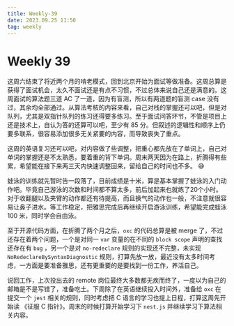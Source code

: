 ```yaml
---
title: Weekly-39
date: 2023.09.25 11:50
tag: weekly
---
```


# Weekly 39

这周六结束了将近两个月的啃老模式，回到北京开始为面试等做准备。这周总算是获得了面试机会，太久不面试还是有点不习惯，不过总体来说自己还是满意的。这周面试的算法题三道 AC 了一道，因为有盲测，所以有两道题的盲测 case 没有过，其余均全部通过。从算法考核的内容来看，自己对栈的掌握还可以吧，但是对队列，尤其是双指针队列的练习还得要多练习。至于面试问答环节，不管是项目上还是技术上，自认为答的还算可以吧，至少有 85 分。但叙述的逻辑性和顺序上仍要多联系，很容易添加很多无关紧要的内容，而导致丧失了重点。

这周的英语复习还可以吧，对内容做了些调整，把重心都先放在了单词上，自己对单词的掌握还是不太熟悉，要着重的背下单词。周末两天因为在路上，折腾得有些累，希望能在接下来两三天内快速调整回来，留给自己的时间也不多。 😅

蛙泳的训练就先暂时告一段落了，目前成绩是十米，算是基本掌握了蛙泳的入门动作吧。毕竟自己游泳的次数和时间都不算太多，前后加起来也就练了20个小时。对于收翻腿以及夹臂的动作都还有待提高，而且换气的动作也一般，不注意就很容易让鼻子进水。等工作稳定，把雅思完成后再继续开启游泳训练，希望能完成蛙泳 100 米，同时学会自由泳。

至于开源代码方面，在折腾了两个月之后，`oxc` 的代码总算是被 merge 了，不过还存在着两个问题，一个是对同一 `var` 变量的在不同的 `block scope` 声明的查找还存在有 `bug` ，另一个是对 `no-redeclare` 规则的实现还不完整，未实现 `NoRedeclareBySyntaxDiagnostic` 规则，打算先放一放，最近没有太多时间考虑，一方面是要准备雅思，还有更重要的是要找到一份工作，养活自己。

说回工作，上次投出去的 remote 岗位最终大多数都无疾而终了，一度以为自己的邮箱是不是写错了，准备吃土。下周除了在英语继续投入时间外，准备给 `oxc` 在提交一个 `jest` 相关的规则，同时考虑把 C 语言的学习也提上日程，打算这周先开始读 《征服 C 指针》。周末的时候打算开始学习下 `nest.js` 并继续学习下算法相关内容。
